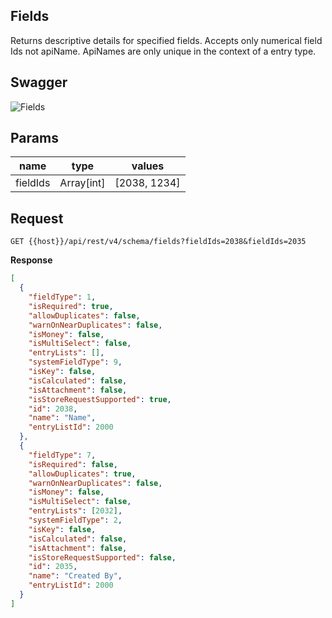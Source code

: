 ## Fields

Returns descriptive details for specified fields. Accepts only numerical field Ids not apiName. ApiNames are only unique in the context of a entry type.

## Swagger
![Fields](./fields.png)
## Params

| name     | type       | values       |
| -------- | ---------- | ------------ |
| fieldIds | Array[int] | [2038, 1234] |

## Request

```
GET {{host}}/api/rest/v4/schema/fields?fieldIds=2038&fieldIds=2035
```

**Response**

```json
[
  {
    "fieldType": 1,
    "isRequired": true,
    "allowDuplicates": false,
    "warnOnNearDuplicates": false,
    "isMoney": false,
    "isMultiSelect": false,
    "entryLists": [],
    "systemFieldType": 9,
    "isKey": false,
    "isCalculated": false,
    "isAttachment": false,
    "isStoreRequestSupported": true,
    "id": 2038,
    "name": "Name",
    "entryListId": 2000
  },
  {
    "fieldType": 7,
    "isRequired": false,
    "allowDuplicates": true,
    "warnOnNearDuplicates": false,
    "isMoney": false,
    "isMultiSelect": false,
    "entryLists": [2032],
    "systemFieldType": 2,
    "isKey": false,
    "isCalculated": false,
    "isAttachment": false,
    "isStoreRequestSupported": false,
    "id": 2035,
    "name": "Created By",
    "entryListId": 2000
  }
]
```
